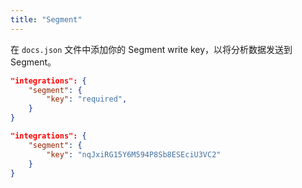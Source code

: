 ```yaml
---
title: "Segment"
---
```


在 `docs.json` 文件中添加你的 Segment write key，以将分析数据发送到 Segment。

<CodeGroup>

```json Analytics options in docs.json
"integrations": {
    "segment": {
        "key": "required",
    }
}
```

```json Example
"integrations": {
    "segment": {
        "key": "nqJxiRG15Y6M594P8Sb8ESEciU3VC2"
    }
}
```

</CodeGroup>